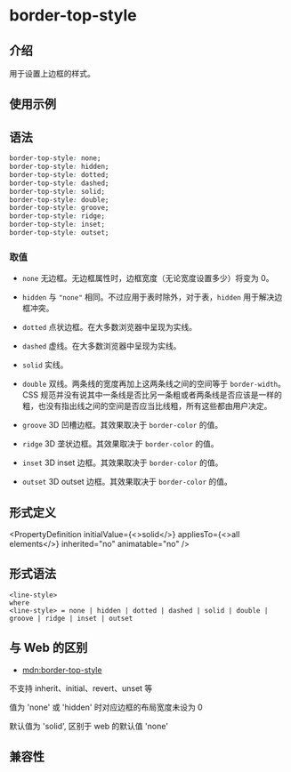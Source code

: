 # border-top-style

## 介绍

用于设置上边框的样式。

## 使用示例


<Go
  example="css-api"
  defaultFile="src/border-top-style/App.tsx"
  img="/assets/doc/css/border-top-style.jpg"
  defaultEntryFile="dist/border-top-style.lynx.bundle"
  entry="src/border-top-style"
/>

## 语法

```css
border-top-style: none;
border-top-style: hidden;
border-top-style: dotted;
border-top-style: dashed;
border-top-style: solid;
border-top-style: double;
border-top-style: groove;
border-top-style: ridge;
border-top-style: inset;
border-top-style: outset;
```

### 取值

- `none`
  无边框。无边框属性时，边框宽度（无论宽度设置多少）将变为 0。

- `hidden`
  与 `"none"` 相同。不过应用于表时除外，对于表，`hidden` 用于解决边框冲突。

- `dotted`
  点状边框。在大多数浏览器中呈现为实线。

- `dashed`
  虚线。在大多数浏览器中呈现为实线。

- `solid`
  实线。

- `double`
  双线。两条线的宽度再加上这两条线之间的空间等于 `border-width`。CSS 规范并没有说其中一条线是否比另一条粗或者两条线是否应该是一样的粗，也没有指出线之间的空间是否应当比线粗，所有这些都由用户决定。

- `groove`
  3D 凹槽边框。其效果取决于 `border-color` 的值。

- `ridge`
  3D 垄状边框。其效果取决于 `border-color` 的值。

- `inset`
  3D inset 边框。其效果取决于 `border-color` 的值。

- `outset`
  3D outset 边框。其效果取决于 `border-color` 的值。

## 形式定义


<PropertyDefinition
  initialValue={<>solid</>}
  appliesTo={<>all elements</>}
  inherited="no"
  animatable="no"
/>

## 形式语法

```
<line-style>
where
<line-style> = none | hidden | dotted | dashed | solid | double | groove | ridge | inset | outset

```

## 与 Web 的区别

- [mdn:border-top-style](https://developer.mozilla.org/en-US/docs/Web/CSS/border-top-style)

不支持 inherit、initial、revert、unset 等

值为 'none' 或 'hidden' 时对应边框的布局宽度未设为 0

默认值为 'solid', 区别于 web 的默认值 'none'

## 兼容性


<LegacyCompatTable metadata="css/properties/border-top-style" />
